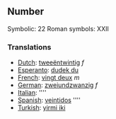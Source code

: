 ==Number==

Symbolic: 22
Roman symbols: XXII

===Translations===

*[[Dutch]]: [[tweeëntwintig]] ''f''
*[[Esperanto]]: [[dudek du]]
*[[French]]: [[vingt deux]] ''m''
*[[German]]: [[zweiundzwanzig]] ''f''
*[[Italian]]: [[]] ''''
*[[Spanish]]: [[veintidos]] ''''
*[[Turkish]]: [[yirmi iki]]